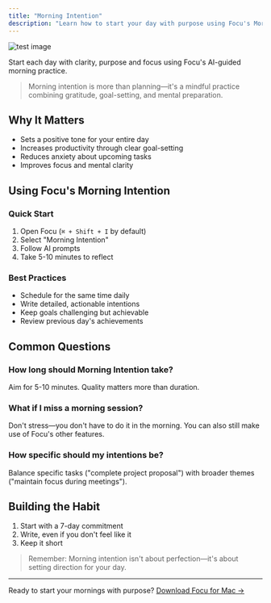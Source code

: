 ```yaml
---
title: "Morning Intention"
description: "Learn how to start your day with purpose using Focu's Morning Intention feature"
---
```


![test image](/images/features/morning-intention.png)

Start each day with clarity, purpose and focus using Focu's AI-guided morning practice.

> Morning intention is more than planning—it's a mindful practice combining gratitude, goal-setting, and mental preparation.

## Why It Matters
- Sets a positive tone for your entire day
- Increases productivity through clear goal-setting
- Reduces anxiety about upcoming tasks
- Improves focus and mental clarity

## Using Focu's Morning Intention

### Quick Start
1. Open Focu (`⌘ + Shift + I` by default)
2. Select "Morning Intention"
3. Follow AI prompts
4. Take 5-10 minutes to reflect

### Best Practices
- Schedule for the same time daily
- Write detailed, actionable intentions
- Keep goals challenging but achievable
- Review previous day's achievements

## Common Questions

### How long should Morning Intention take?

Aim for 5-10 minutes. Quality matters more than duration.

### What if I miss a morning session?

Don't stress—you don't have to do it in the morning. You can also still make use of Focu's other features.

### How specific should my intentions be?

Balance specific tasks ("complete project proposal") with broader themes ("maintain focus during meetings").

## Building the Habit

1. Start with a 7-day commitment
2. Write, even if you don't feel like it
3. Keep it short

> Remember: Morning intention isn't about perfection—it's about setting direction for your day.

---

Ready to start your mornings with purpose? [Download Focu for Mac →](/)
